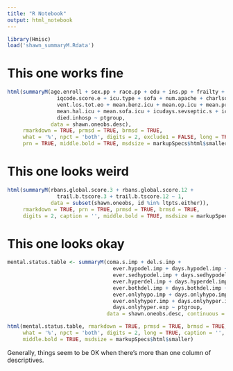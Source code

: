 ```yaml
---
title: "R Notebook"
output: html_notebook
---
```


```r
library(Hmisc)
load('shawn_summaryM.Rdata')

```

# This one works fine
```r
html(summaryM(age.enroll + sex.pp + race.pp + edu + ins.pp + frailty + adl.e + faq.e +
                iqcode.score.e + icu.type + sofa + num.apache + charlson.score + ever.vent +
                vent.los.tot.eo + mean.benz.icu + mean.op.icu + mean.prop.icu + mean.dex.icu +
                mean.hal.icu + mean.sofa.icu + icudays.sevseptic.s + icu.los.tot + hosp.los +
                died.inhosp ~ ptgroup,
              data = shawn.oneobs.desc),
     rmarkdown = TRUE, prmsd = TRUE, brmsd = TRUE,
     what = '%', npct = 'both', digits = 2, exclude1 = FALSE, long = TRUE, caption = '',
     prn = TRUE, middle.bold = TRUE, msdsize = markupSpecs$html$smaller)

```

# This one looks weird
```r
html(summaryM(rbans.global.score.3 + rbans.global.score.12 +
                trail.b.tscore.3 + trail.b.tscore.12 ~ 1,
              data = subset(shawn.oneobs, id %in% ltpts.either)),
     rmarkdown = TRUE, prn = TRUE, prmsd = TRUE, brmsd = TRUE,
     digits = 2, caption = '', middle.bold = TRUE, msdsize = markupSpecs$html$smaller)

```

# This one looks okay
```r
mental.status.table <- summaryM(coma.s.imp + del.s.imp +
                                  ever.hypodel.imp + days.hypodel.imp + days.hypodel.exp +
                                  ever.sedhypodel.imp + days.sedhypodel.imp + days.sedhypodel.exp +
                                  ever.hyperdel.imp + days.hyperdel.imp + days.hyperdel.exp +
                                  ever.bothdel.imp + days.bothdel.imp + days.bothdel.exp +
                                  ever.onlyhypo.imp + days.onlyhypo.imp + days.onlyhypo.exp +
                                  ever.onlyhyper.imp + days.onlyhyper.imp +
                                  days.onlyhyper.exp ~ ptgroup,
                                data = shawn.oneobs.desc, continuous = 5)

```

```r
html(mental.status.table, rmarkdown = TRUE, prmsd = TRUE, brmsd = TRUE,
     what = '%', npct = 'both', digits = 2, long = TRUE, caption = '', prn = FALSE,
     middle.bold = TRUE, msdsize = markupSpecs$html$smaller)

```

Generally, things seem to be OK when there's more than one column of descriptives.
